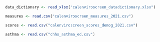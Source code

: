 ```r
data_dictionary <- read_xlsx("calenviroscreen_datadictionary.xlsx")

measures <- read.csv("calenviroscreen_measures_2021.csv")

scores <- read.csv("calenviroscreen_scores_demog_2021.csv")

asthma <- read.csv("chhs_asthma_ed.csv")
```

